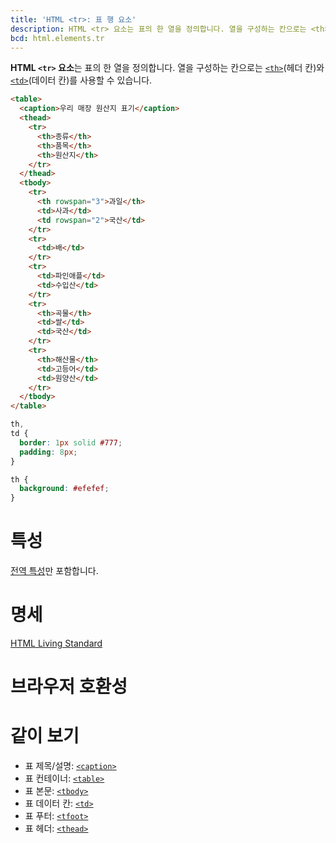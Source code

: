 ```yaml
---
title: 'HTML <tr>: 표 행 요소'
description: HTML <tr> 요소는 표의 한 열을 정의합니다. 열을 구성하는 칸으로는 <th>(헤더 칸)와 <td>(데이터 칸)를 사용할 수 있습니다.
bcd: html.elements.tr
---
```


**HTML `<tr>` 요소**는 표의 한 열을 정의합니다. 열을 구성하는 칸으로는 [`<th>`](https://developer.mozilla.org/en-US/docs/Web/HTML/Element/th)(헤더 칸)와 [`<td>`](./td)(데이터 칸)를 사용할 수 있습니다.

<HTMLDemo height={180}>

```html
<table>
  <caption>우리 매장 원산지 표기</caption>
  <thead>
    <tr>
      <th>종류</th>
      <th>품목</th>
      <th>원산지</th>
    </tr>
  </thead>
  <tbody>
    <tr>
      <th rowspan="3">과일</th>
      <td>사과</td>
      <td rowspan="2">국산</td>
    </tr>
    <tr>
      <td>배</td>
    </tr>
    <tr>
      <td>파인애플</td>
      <td>수입산</td>
    </tr>
    <tr>
      <th>곡물</th>
      <td>쌀</td>
      <td>국산</td>
    </tr>
    <tr>
      <th>해산물</th>
      <td>고등어</td>
      <td>원양산</td>
    </tr>
  </tbody>
</table>
```

```css
th,
td {
  border: 1px solid #777;
  padding: 8px;
}

th {
  background: #efefef;
}
```

</HTMLDemo>

# 특성

[전역 특성](/docs/Web/HTML/Global_attributes)만 포함합니다.

# 명세

[HTML Living Standard](https://html.spec.whatwg.org/multipage/tables.html#the-tr-element)

# 브라우저 호환성

<BrowserCompat data={props.bcd} />

# 같이 보기

- 표 제목/설명: [`<caption>`](./caption)
- 표 컨테이너: [`<table>`](./table)
- 표 본문: [`<tbody>`](./tbody)
- 표 데이터 칸: [`<td>`](./td)
- 표 푸터: [`<tfoot>`](./tfoot)
- 표 헤더: [`<thead>`](./thead)
